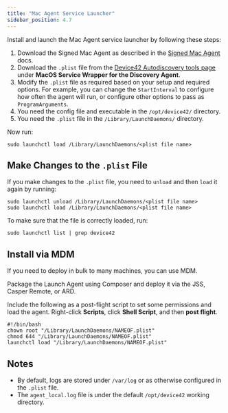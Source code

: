 ```yaml
---
title: "Mac Agent Service Launcher"
sidebar_position: 4.7
---
```


Install and launch the Mac Agent service launcher by following these steps:

1. Download the Signed Mac Agent as described in the [Signed Mac Agent](signed-mac-agent.mdx) docs.
2. Download the `.plist` file from the [Device42 Autodiscovery tools page](https://www.device42.com/autodiscovery/) under **MacOS Service Wrapper for the Discovery Agent**.
3. Modify the `.plist` file as required based on your setup and required options. For example, you can change the `StartInterval` to configure how often the agent will run, or configure other options to pass as `ProgramArguments`.
4. You need the config file and executable in the `/opt/device42/` directory.
5. You need the `.plist` file in the `/Library/LaunchDaemons/` directory.

Now run:

```
sudo launchctl load /Library/LaunchDaemons/<plist file name>
```

## Make Changes to the `.plist` File

If you make changes to the `.plist` file, you need to `unload` and then `load` it again by running:

```
sudo launchctl unload /Library/LaunchDaemons/<plist file name>
sudo launchctl load /Library/LaunchDaemons/<plist file name>
```

To make sure that the file is correctly loaded, run:

```
sudo launchctl list | grep device42
```

## Install via MDM

If you need to deploy in bulk to many machines, you can use MDM. 

Package the Launch Agent using Composer and deploy it via the JSS, Casper Remote, or ARD.

Include the following as a post-flight script to set some permissions and load the agent. Right-click **Scripts**, click **Shell Script**, and then **post flight**.

```
#!/bin/bash
chown root "/Library/LaunchDaemons/NAMEOF.plist"
chmod 644 "/Library/LaunchDaemons/NAMEOF.plist"
launchctl load "/Library/LaunchDaemons/NAMEOF.plist"
```

## Notes

- By default, logs are stored under `/var/log` or as otherwise configured in the `.plist` file.
- The `agent_local.log` file is under the default `/opt/device42` working directory.
